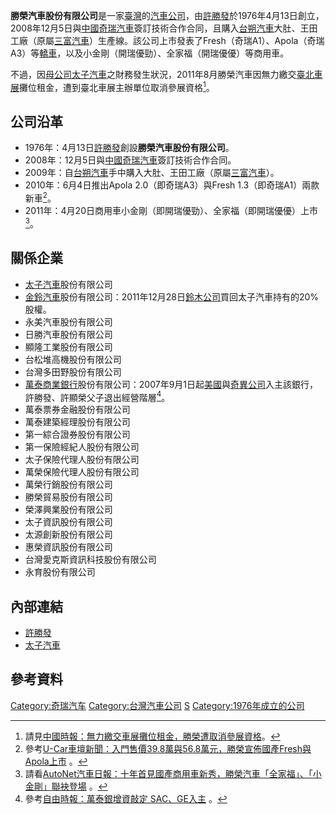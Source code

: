 {{Infobox Company 
| company_name = 勝榮汽車股份有限公司
| company_name_en = 
| company_logo = 
| company_type = [[私人公司|私人公司]]、[[股份有限公司|股份有限公司]]
| market_information = 
| foundation = 1976年4月13日
| location = {{TWN}}[[臺北市|臺北市]][[大安區_(臺北市)|大安區]][[敦化南路|敦化南路]]二段39號14樓    
| zip_code = 10681
| telephone_no = 0800-228-999
| key_people = 
| founder = [[許勝發|許勝發]]
| chairman = [[許勝發|許勝發]]
| industry = 汽車製造業
| products = [[汽車|汽車]]
| capital = [[新台幣|新台幣]]200,000,000元
| company_slogan = 
| revenue = 
| operating_income = 
| net_income = 
| num_employees = 
| parent = 
| subsid = 
| homepage = 
| footnotes = 
}}

'''勝榮汽車股份有限公司'''是一家[[臺灣|臺灣]]的[[汽車|汽車]][[股份有限公司|公司]]，由[[許勝發|許勝發]]於1976年4月13日創立，2008年12月5日與[[中國|中國]][[奇瑞汽車|奇瑞汽車]]簽訂技術合作合同，且購入[[台朔汽車|台朔汽車]]大肚、王田工廠（原屬[[三富汽車|三富汽車]]）生產線。該公司上市發表了Fresh（奇瑞A1）、Apola（奇瑞A3）等[[轎車|轎車]]，以及小金剛（開瑞優勁）、全家福（開瑞優優）等商用車。

不過，因[[母公司|母公司]][[太子汽車|太子汽車]]之財務發生狀況，2011年8月勝榮汽車因無力繳交[[臺北車展|臺北車展]]攤位租金，遭到臺北車展主辦單位取消參展資格<ref>請見[http://money.chinatimes.com/news/news-content.aspx?id=20110816000132&cid=1210 中國時報：無力繳交車展攤位租金，勝榮遭取消參展資格]{{Dead link|date=2019年11月 |bot=InternetArchiveBot |fix-attempted=yes }}。</ref>。

== 公司沿革 ==
* 1976年：4月13日[[許勝發|許勝發]]創設'''勝榮汽車股份有限公司'''。
* 2008年：12月5日與[[中國|中國]][[奇瑞汽車|奇瑞汽車]]簽訂技術合作合同。
* 2009年：自[[台朔汽車|台朔汽車]]手中購入大肚、王田工廠（原屬[[三富汽車|三富汽車]]）。
* 2010年：6月4日推出Apola 2.0（即奇瑞A3）與Fresh 1.3（即奇瑞A1）兩款新車<ref>參考[http://news.u-car.com.tw/news-detail.asp?nid=10969 U-Car車壇新聞：入門售價39.8萬與56.8萬元，勝榮宣佈國產Fresh與Apola上市] {{Wayback|url=http://news.u-car.com.tw/news-detail.asp?nid=10969 |date=20100710045730 }}。</ref>。
* 2011年：4月20日商用車小金剛（即開瑞優勁）、全家福（即開瑞優優）上市<ref>請看[http://cn.autonet.com.tw/cgi-bin/file_view.cgi?b104045202001 AutoNet汽車日報：十年首見國產商用車新秀，勝榮汽車「全家福」、「小金剛」聯袂登場] {{Wayback|url=http://cn.autonet.com.tw/cgi-bin/file_view.cgi?b104045202001 |date=20190916172056 }}。</ref>。

== 關係企業 ==
* [[太子汽車|太子汽車]]股份有限公司
* [[金鈴汽車|金鈴汽車]]股份有限公司：2011年12月28日[[鈴木公司|鈴木公司]]買回太子汽車持有的20%股權。
* 永美汽車股份有限公司
* 日勝汽車股份有限公司
* 顯隆工業股份有限公司
* 台松堆高機股份有限公司
* 台灣多田野股份有限公司
* [[萬泰商業銀行|萬泰商業銀行]]股份有限公司：2007年9月1日起[[美國|美國]]{{tsl|en|SAC Capital Advisors|SAC基金}}與[[通用电气|奇異公司]]入主該銀行，許勝發、許顯榮父子退出經營階層<ref>參考[http://www.libertytimes.com.tw/2007/new/sep/1/today-e2.htm 自由時報：萬泰銀增資敲定 SAC、GE入主] {{Wayback|url=http://www.libertytimes.com.tw/2007/new/sep/1/today-e2.htm |date=20121014022151 }}。</ref>。
* 萬泰票券金融股份有限公司
* 萬泰建築經理股份有限公司
* 第一綜合證券股份有限公司
* 第一保險經紀人股份有限公司
* 太子保險代理人股份有限公司
* 萬榮保險代理人股份有限公司
* 萬榮行銷股份有限公司
* 勝榮貿易股份有限公司
* 榮澤興業股份有限公司
* 太子資訊股份有限公司
* 太源創新股份有限公司
* 惠榮資訊股份有限公司
* 台灣愛克斯資訊科技股份有限公司
* 永育股份有限公司

== 內部連結 ==
* [[許勝發|許勝發]]
* [[太子汽車|太子汽車]]

== 參考資料 ==
{{Reflist}}

[[Category:奇瑞汽车|Category:奇瑞汽车]]
[[Category:台灣汽車公司|Category:台灣汽車公司]]
[[Category:總部位於臺北市大安區的工商業機構|S]]
[[Category:1976年成立的公司|Category:1976年成立的公司]]